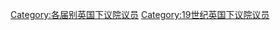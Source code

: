 {{United Kingdom MPs by Parliament header|20}}
[[Category:各届别英国下议院议员|Category:各届别英国下议院议员]]
[[Category:19世纪英国下议院议员|Category:19世纪英国下议院议员]]